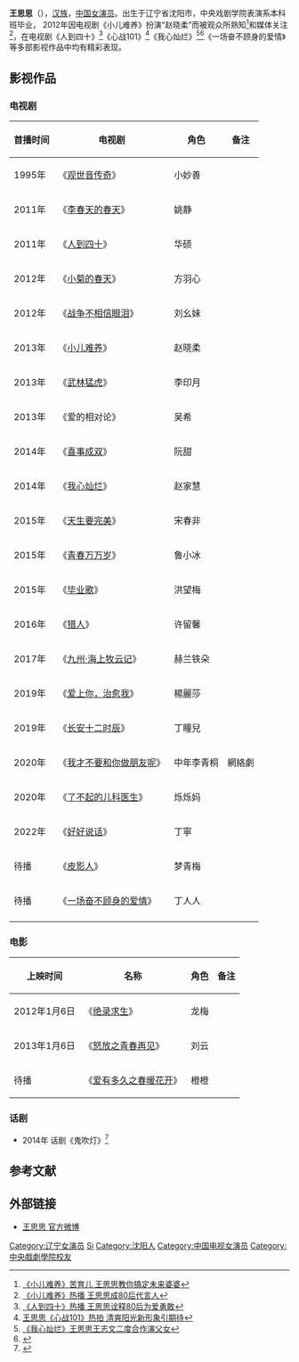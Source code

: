 {{otheruse|王思思}}
{{藝人
|姓名 = 王思思
|類型 = 女演员
|圖片 = 
|圖片簡介 = 
|原名 =  
|英文名 =  
|羅馬拼音 = 
|綽號 =  
|出生日期 = {{birth_date_and _age|1988|4|7}}
|出生地點 = {{CHN}}[[辽宁省|辽宁省]][[沈阳市|沈阳市]][[皇姑区|皇姑区]] 
|母校 = [[中央戏剧学院|中央戏剧学院]]  
|国籍 ={{PRC}}
|音樂類型 =  
|職業 = [[演员|演员]] 
|唱片公司 =  
|经纪公司 = [[北京君为文化传播有限公司|北京君为文化传播有限公司]] 
|相關團體 =  
|網站 = [http://weibo.com/u/1838093651 王思思 官方微博]
}}
'''王思思'''（{{bd|1988年|4月7日|catIdx=W王}}），[[汉族|汉族]]，[[中国|中国]][[女演员|女演员]]。出生于辽宁省沈阳市，中央戏剧学院表演系本科班毕业，
2012年因电视剧《小儿难养》扮演“赵晓柔”而被观众所熟知<ref>[http://www.hunantv.com/c/20130201/1127211564.html 《小儿难养》苦育儿 王思思教你搞定未来婆婆]</ref>和媒体关注<ref>[http://www.hunantv.com/c/20130203/0926543179.html 《小儿难养》热播 王思思成80后代言人]</ref>，在电视剧《人到四十》<ref>[http://www.hunantv.com/c/20111219/1548076360.html 《人到四十》热播 王思思诠释80后为爱勇敢]</ref>《心战101》<ref>[http://www.hunantv.com/c/20130730/1003457505.html 王思思《心战101》热拍 清爽阳光新形象引期待]</ref>《我心灿烂》<ref>[http://ent.sina.com.cn/v/m/2014-10-31/14504233491.shtml 《我心灿烂》王思思王志文二度合作演父女]</ref><ref>{{Cite web |url=http://www.chinadaily.com.cn/hqcj/xfly/2014-11-07/content_12676565.html |title=《我心灿烂》热播 王思思灵气十足表现抢眼 |accessdate=2015-01-17 |archive-date=2016-03-05 |archive-url=https://web.archive.org/web/20160305083239/http://www.chinadaily.com.cn/hqcj/xfly/2014-11-07/content_12676565.html |dead-url=no }}</ref>《一场奋不顾身的爱情》等多部影视作品中均有精彩表现。

==影视作品==
===电视剧===
{| class="wikitable"
|-
! 首播时间 !! 电视剧 !! 角色 !! 备注 
|-
| 1995年 || 《[[观世音传奇|观世音传奇]]》 || 小妙善 ||
|-
| 2011年|| 《[[李春天的春天|李春天的春天]]》 || 姚静   || 
|-
| 2011年 || 《[[人到四十|人到四十]]》 || 华硕 || 
|-
| 2012年 || 《[[小菊的春天|小菊的春天]]》 || 方羽心 || 
|-
| 2012年 || 《[[战争不相信眼泪|战争不相信眼泪]]》 || 刘幺妹 || 
|-
| 2013年|| 《[[小儿难养|小儿难养]]》 ||赵晓柔 ||
|-
| 2013年 || 《[[武林猛虎|武林猛虎]]》 || 李印月 ||
|-
| 2013年 || 《爱的相对论》 || 吴希 ||
|-
| 2014年 || 《[[喜事成双|喜事成双]]》 || 阮甜 ||
|-
| 2014年 || 《[[我心灿烂|我心灿烂]]》 || 赵家慧 ||
|-
| 2015年 || 《[[天生要完美|天生要完美]]》 || 宋春非 ||
|-
| 2015年 || 《[[青春万万岁|青春万万岁]]》 || 鲁小冰 || 
|-
| 2015年 || 《[[毕业歌_(电视剧)|毕业歌]]》 || 洪望梅 || 
|-
| 2016年 || 《[[猎人_(电视剧)|猎人]]》 || 许留馨 || 
|-
| 2017年 || 《[[九州·海上牧云记|九州·海上牧云记]]》 || 赫兰铁朵 || 
|-
| 2019年  || 《[[爱上你，治愈我|爱上你，治愈我]]》 ||  楊麗莎 || 
|-
| 2019年 || 《[[长安十二时辰|长安十二时辰]]》 ||  丁瞳兒 || 
|-
| 2020年 || 《[[我才不要和你做朋友呢|我才不要和你做朋友呢]]》 ||  中年李青桐 || 網絡劇
|-
| 2020年 || 《[[了不起的儿科医生|了不起的儿科医生]]》 ||  烁烁妈 || 
|-
| 2022年  || 《[[好好说话|好好说话]]》 || 丁寧  || 
|-
| 待播 || 《[[皮影人|皮影人]]》 || 梦青梅 || 
|-
| 待播 || 《[[一场奋不顾身的爱情|一场奋不顾身的爱情]]》 || 丁人人 || 
|-
|}

===电影===
{| class="wikitable"
|-
! 上映时间 !! 名称 !! 角色 !! 备注
|-
| 2012年1月6日 || 《[[绝录求生|绝录求生]]》 || 龙梅 ||
|-
| 2013年1月6日 || 《[[怒放之青春再见|怒放之青春再见]]》 || 刘云 || 
|-
| 待播 || 《[[爱有多久之春暖花开|爱有多久之春暖花开]]》 || 橙橙 || 
|}

===话剧===
*2014年 话剧《鬼吹灯》<ref>{{Cite web |url=http://www.zjkonline.com/News/201412/New1175189.html |title=刘天池执导《鬼吹灯》北京落幕 王思思表演获赞 |accessdate=2015-01-17 |archive-date=2016-03-04 |archive-url=https://web.archive.org/web/20160304094721/http://www.zjkonline.com/News/201412/New1175189.html |dead-url=no }}</ref>

==参考文献==
{{reflist}}

==外部链接==
*[http://weibo.com/u/1838093651 王思思 官方微博] {{Wayback|url=http://weibo.com/u/1838093651 |date=20171008203251 }}

{{DEFAULTSORT:Wang sisi}}
[[Category:辽宁女演员|Category:辽宁女演员]]
[[Category:王姓|Si]]
[[Category:沈阳人|Category:沈阳人]]
[[Category:中国电视女演员|Category:中国电视女演员]]
[[Category:中央戲劇學院校友|Category:中央戲劇學院校友]]